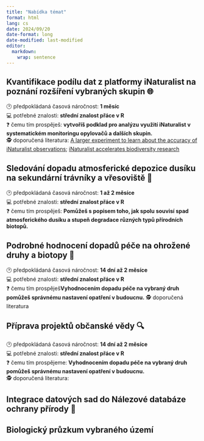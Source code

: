 ---
title: "Nabídka témat"
format: html
lang: cs
date: 2024/09/20
date-format: long
date-modified: last-modified
editor: 
  markdown: 
    wrap: sentence
---

## Kvantifikace podílu dat z platformy iNaturalist na poznání rozšíření vybraných skupin 🌐
🕑 předpokládaná časová náročnost: **1 měsíc**  
💻 potřebné znalosti: **střední znalost přáce v R**  
❓ čemu tím prospěješ: **vytvoříš podklad pro analýzu využití iNaturalist v systematickém monitoringu opylovačů a dalších skupin.**  
🕵️ doporučená literatura: [A larger experiment to learn about the accuracy of iNaturalist observations](https://www.inaturalist.org/blog/91400-a-larger-experiment-to-learn-about-the-accuracy-of-inaturalist-observations); [iNaturalist accelerates biodiversity research](https://academic.oup.com/bioscience/advance-article/doi/10.1093/biosci/biaf104/8185761)

## Sledování dopadu atmosferické depozice dusíku na sekundární trávníky a vřesoviště 🌱
🕑 předpokládaná časová náročnost: **1 až 2 měsíce**  
💻 potřebné znalosti: **střední znalost přáce v R**  
❓ čemu tím prospěješ: **Pomůžeš s popisem toho, jak spolu souvisí spad atmosferického dusíku a stupeň degradace různých typů přírodních biotopů.**

## Podrobné hodnocení dopadů péče na ohrožené druhy a biotopy 🦋
🕑 předpokládaná časová náročnost: **14 dní až 2 měsíce**  
💻 potřebné znalosti: **střední znalost přáce v R**  
❓ čemu tím prospěješ**Vyhodnocením dopadu péče na vybraný druh pomůžeš správnému nastavení opatření v budoucnu.** 
🕵️ doporučená literatura

## Příprava projektů občanské vědy 🔍
🕑 předpokládaná časová náročnost: **14 dní až 2 měsíce**  
💻 potřebné znalosti: **střední znalost přáce v R**  
❓ čemu tím prospějeme: **Vyhodnocením dopadu péče na vybraný druh pomůžeš správnému nastavení opatření v budoucnu.**  
🕵️ doporučená literatura:

## Integrace datových sad do Nálezové databáze ochrany přírody 💾


## Biologický průzkum vybraného území 
 
